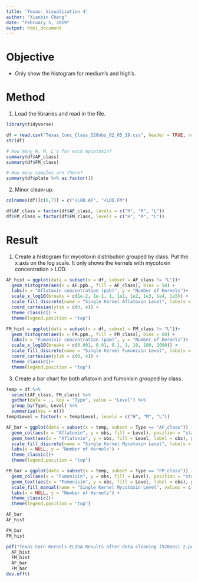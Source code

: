 ```yaml
---
title: 'Texas: Visualization 4'
author: "Xianbin Cheng"
date: "February 5, 2019"
output: html_document
---
```


# Objective

  * Only show the histogram for medium's and high's.
  
# Method

1. Load the libraries and read in the file.

```r
library(tidyverse)
```

```r
df = read.csv("Texas_Conc_Class_528obs_02_05_19.csv", header = TRUE, row.names = 1)
str(df)
```

```r
# How many H, M, L's for each mycotoxin?
summary(df$AF_class)
summary(df$FM_class)

# How many samples are there?
summary(df$plate %>% as.factor())
```

2. Minor clean-up. 

```r
colnames(df)[c(6,7)] = c("<LOD.AF", "<LOD.FM")

df$AF_class = factor(df$AF_class, levels = c("H", "M", "L"))
df$FM_class = factor(df$FM_class, levels = c("H", "M", "L"))
```

# Result

1. Create a histogram for mycotoxin distribution grouped by class. Put the x axis on the log scale. It only shows the kernels with mycotoxin concentration > LOD.

```r
AF_hist = ggplot(data = subset(x = df, subset = AF_class != "L"))+
  geom_histogram(aes(x = AF.ppb., fill = AF_class), bins = 50) +
  labs(x = "Aflatoxin concentration (ppb)", y = "Number of Kernels")+
  scale_x_log10(breaks = c(1e-2, 1e-1, 1, 1e1, 1e2, 1e3, 1e4, 1e5)) +
  scale_fill_discrete(name = "Single Kernel Aflatoxin Level", labels = c("[AF]>=50", "[AF]<20")) +
  coord_cartesian(ylim = c(0, 4)) +
  theme_classic() +
  theme(legend.position = "top")
```

```r
FM_hist = ggplot(data = subset(x = df, subset = FM_class != "L"))+
  geom_histogram(aes(x = FM.ppm., fill = FM_class), bins = 60) +
  labs(x = "Fumonisin concentration (ppm)", y = "Number of Kernels")+
  scale_x_log10(breaks = c(0.001, 0.01, 0.1, 1, 10, 100, 1000)) +
  scale_fill_discrete(name = "Single Kernel Fumonisin Level", labels = c("[FM]>=4", "1<=[FM]<4", "[FM]<1")) + 
  coord_cartesian(ylim = c(0, 4)) +
  theme_classic()+
  theme(legend.position = "top")
```

3. Create a bar chart for both aflatoxin and fumonisin grouped by class.

```r
temp = df %>%
  select(AF_class, FM_class) %>%
  gather(data = ., key = "Type", value = "Level") %>%
  group_by(Type, Level) %>%
  summarise(obs = n())
temp$Level = factor(x = temp$Level, levels = c("H", "M", "L"))

AF_bar = ggplot(data = subset(x = temp, subset = Type == "AF_class")) +
  geom_col(aes(x = "Aflatoxin", y = obs, fill = Level), position = "stack") +
  geom_text(aes(x = "Aflatoxin", y = obs, fill = Level, label = obs), position = position_stack(vjust = 0.5)) +
  scale_fill_discrete(name = "Single Kernel Mycotoxin Level", labels = c("High", "Low", "Medium")) +
  labs(x = NULL, y = "Number of Kernels") +
  theme_classic()+
  theme(legend.position = "top")

FM_bar = ggplot(data = subset(x = temp, subset = Type == "FM_class")) +
  geom_col(aes(x = "Fumonisin", y = obs, fill = Level), position = "stack") +
  geom_text(aes(x = "Fumonisin", y = obs, fill = Level, label = obs), position = position_stack(vjust = 0.5)) +
  scale_fill_manual(name = "Single Kernel Mycotoxin Level", values = c("coral1", "dodgerblue", "green4"), labels = c("High", "Medium", "Low")) +
  labs(x = NULL, y = "Number of Kernels") +
  theme_classic()+
  theme(legend.position = "top")
```

```r
AF_bar
AF_hist
```

```r
FM_bar
FM_hist
```

```r
pdf("Texas Corn Kernels ELISA Results after data cleaning (528obs) 2.pdf")
  AF_hist
  FM_hist
  AF_bar
  FM_bar
dev.off()
```

